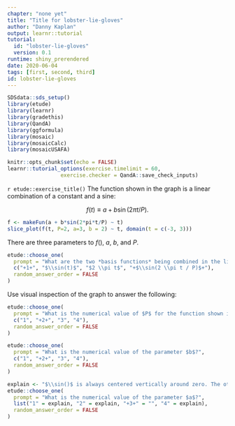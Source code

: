 ```yaml
---
chapter: "none yet"
title: "Title for lobster-lie-gloves"
author: "Danny Kaplan"
output: learnr::tutorial
tutorial:
  id: "lobster-lie-gloves"
  version: 0.1
runtime: shiny_prerendered
date: 2020-06-04 
tags: [first, second, third]
id: lobster-lie-gloves
---
```


```r
SDSdata::sds_setup()
library(etude)
library(learnr)
library(gradethis)
library(QandA)
library(ggformula)
library(mosaic)
library(mosaicCalc)
library(mosaicUSAFA)

knitr::opts_chunk$set(echo = FALSE)
learnr::tutorial_options(exercise.timelimit = 60, 
                 exercise.checker = QandA::save_check_inputs)
```


`r etude::exercise_title()` The function shown in the graph is a linear combination of a constant and a sine:

$$f(t) \equiv a + b \sin(2\pi t/P).$$

```r
f <- makeFun(a + b*sin(2*pi*t/P) ~ t)
slice_plot(f(t, P=2, a=3, b = 2) ~ t, domain(t = c(-3, 3)))
```

There are three parameters to $f()$, $a$, $b$, and $P$.


```r
etude::choose_one(
  prompt = "What are the two *basis functions* being combined in the linear combination?",
  c("+1+", "$\\sin(t)$", "$2 \\pi t$", "+$\\sin(2 \\pi t / P)$+"),
  random_answer_order = FALSE
)
```

Use visual inspection of the graph to answer the following:

```r
etude::choose_one(
  prompt = "What is the numerical value of $P$ for the function shown in the graph?",
  c("1", "+2+", "3", "4"),
  random_answer_order = FALSE
)
```


```r
etude::choose_one(
  prompt = "What is the numerical value of the parameter $b$?",
  c("1", "+2+", "3", "4"),
  random_answer_order = FALSE
)
```

```r
explain <- "$\\sin()$ is always centered vertically around zero. The other basis function in the linear combination is what moves the center of $\\sin()$ up from zero." 
etude::choose_one(
  prompt = "What is the numerical value of the parameter $a$?",
  list("1" = explain, "2" = explain, "+3+" = "", "4" = explain),
  random_answer_order = FALSE
)
```


